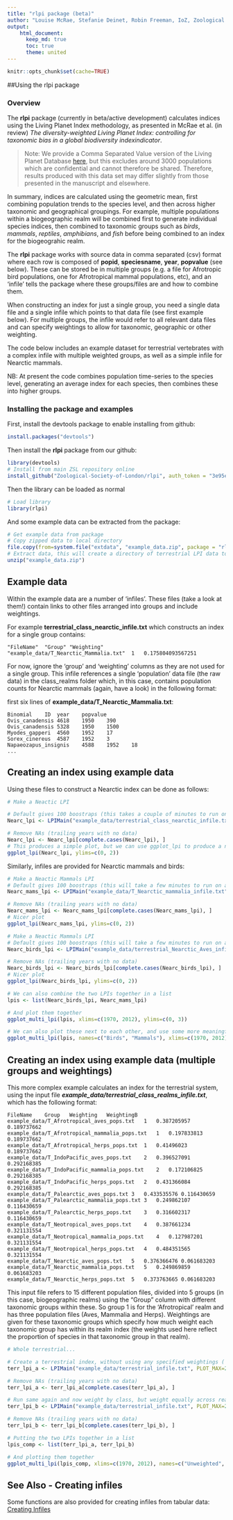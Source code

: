 ```yaml
---
title: "rlpi package (beta)"
author: "Louise McRae, Stefanie Deinet, Robin Freeman, IoZ, Zoological Society of London"
output:  
    html_document: 
      keep_md: true  
      toc: true
      theme: united
---
```


```r
knitr::opts_chunk$set(cache=TRUE)
```

##Using the rlpi package 

### Overview

The **rlpi** package (currently in beta/active development) calculates indices using the Living Planet Index methodology, as presented in McRae et al. (in review) *The diversity-weighted Living Planet Index: controlling for taxonomic bias in a global biodiversity indexindicator*.


> Note: We provide a Comma Separated Value version of the Living Planet Database [here](https://dx.doi.org/10.6084/m9.figshare.4300022.v1), but this excludes around 3000 populations which are confidential and cannot therefore be shared. Therefore, results produced with this data set may differ slightly from those presented in the manuscript and elsewhere.

In summary, indices are calculated using the geometric mean, first combining population trends to the species level, and then across higher taxonomic and geographical groupings. For example, multiple populations within a biogeographic realm will be combined first to generate individual species indices, then combined to taxonomic groups such as *birds*, *mammals*, *reptiles*, *amphibians*, and *fish* before being combined to an index for the biogeograhic realm.


The **rlpi** package works with source data in comma separated (csv) format where each row is composed  of **popid**, **speciesname**, **year**, **popvalue** (see below). These can be stored be in multiple groups (e.g. a file for Afrotropic bird populations, one for Afrotropical mammal populations, etc), and an 'infile' tells the package where these groups/files are and how to combine them. 

When constructing an index for just a single group, you need a single data file and a single
infile which points to that data file (see first example below). For multiple groups, the infile would refer to all relevant data files and can specify weightings to allow for taxonomic, geographic or other weighting.

The code below includes an example dataset for terrestrial vertebrates with a complex infile with multiple weighted groups, as well as a simple infile for Nearctic mammals.

NB: At present the code combines population time-series to the species level, generating an average index for each species, then combines these into higher groups.

### Installing the package and examples

First, install the devtools package to enable installing from github:

```r
install.packages("devtools")
```

Then install the **rlpi** package from our github:

```r
library(devtools)
# Install from main ZSL repository online
install_github("Zoological-Society-of-London/rlpi", auth_token = "3e95e9d1c26c0bd8f9fed628b224dbe811064c20", dependencies=TRUE)
```

Then the library can be loaded as normal

```r
# Load library
library(rlpi)
```

And some example data can be extracted from the package:

```r
# Get example data from package
# Copy zipped data to local directory 
file.copy(from=system.file("extdata", "example_data.zip", package = "rlpi"), to=getwd())
# Extract data, this will create a directory of terrestrial LPI data to construct a terrestrial index from.
unzip("example_data.zip")

```

## Example data

Within the example data are a number of 'infiles'. These files (take a look at them!) contain links to other files arranged into groups and include weightings. 

For example **terrestrial_class_nearctic_infile.txt** which constructs an index for a single group contains:

```
"FileName"	"Group"	"Weighting"
"example_data/T_Nearctic_Mammalia.txt"	1	0.175804093567251
```

For now, ignore the 'group' and 'weighting' columns as they are not used for a single group. This infile references a single 'population' data file (the raw data) in the class_realms folder which, in this case, contains population counts for Nearctic mammals (again, have a look) in the following format:

first six lines of **example_data/T_Nearctic_Mammalia.txt**:

```
Binomial	ID	year	popvalue
Ovis_canadensis	4618	1950	390
Ovis_canadensis	5328	1950	1500
Myodes_gapperi	4560	1952	17
Sorex_cinereus	4587	1952	3
Napaeozapus_insignis	4588	1952	18
...
```

## Creating an index using example data

Using these files to construct a Nearctic index can be done as follows:

```r
# Make a Neactic LPI 

# Default gives 100 boostraps (this takes a couple of minutes to run on a 2014 Macbook)
Nearc_lpi <- LPIMain("example_data/terrestrial_class_nearctic_infile.txt", use_weightings = 1, VERBOSE=FALSE, show_progress=FALSE)

# Remove NAs (trailing years with no data)
Nearc_lpi <- Nearc_lpi[complete.cases(Nearc_lpi), ]
# This produces a simple plot, but we can use ggplot_lpi to produce a nicer version
ggplot_lpi(Nearc_lpi, ylims=c(0, 2))
```

Similarly, infiles are provided for Nearctic mammals and birds:

```r
# Make a Neactic Mammals LPI 
# Default gives 100 boostraps (this will take a few minutes to run on a 2014 Macbook)
Nearc_mams_lpi <- LPIMain("example_data/T_Nearctic_mammalia_infile.txt", VERBOSE=FALSE, show_progress=FALSE)

# Remove NAs (trailing years with no data)
Nearc_mams_lpi <- Nearc_mams_lpi[complete.cases(Nearc_mams_lpi), ]
# Nicer plot
ggplot_lpi(Nearc_mams_lpi, ylims=c(0, 2))

# Make a Neactic Mammals LPI 
# Default gives 100 boostraps (this will take a few minutes to run on a 2014 Macbook)
Nearc_birds_lpi <- LPIMain("example_data/terrestrial_Nearctic_Aves_infile.txt", VERBOSE=FALSE, show_progress=FALSE)

# Remove NAs (trailing years with no data)
Nearc_birds_lpi <- Nearc_birds_lpi[complete.cases(Nearc_birds_lpi), ]
# Nicer plot
ggplot_lpi(Nearc_birds_lpi, ylims=c(0, 2))

# We can also combine the two LPIs together in a list
lpis <- list(Nearc_birds_lpi, Nearc_mams_lpi)

# And plot them together 
ggplot_multi_lpi(lpis, xlims=c(1970, 2012), ylims=c(0, 3))

# We can also plot these next to each other, and use some more meaningful titles
ggplot_multi_lpi(lpis, names=c("Birds", "Mammals"), xlims=c(1970, 2012), ylims=c(0, 3), facet=TRUE)

```

## Creating an index using example data (multiple groups and weightings)

This more complex example calculates an index for the terrestrial system, using the input file ***example_data/terrestrial_class_realms_infile.txt***, which has the following format:

```
FileName	Group	Weighting	WeightingB
example_data/T_Afrotropical_aves_pops.txt	1	0.387205957	0.189737662
example_data/T_Afrotropical_mammalia_pops.txt	1	0.197833813	0.189737662
example_data/T_Afrotropical_herps_pops.txt	1	0.41496023	0.189737662
example_data/T_IndoPacific_aves_pops.txt	2	0.396527091	0.292168385
example_data/T_IndoPacific_mammalia_pops.txt	2	0.172106825	0.292168385
example_data/T_IndoPacific_herps_pops.txt	2	0.431366084	0.292168385
example_data/T_Palearctic_aves_pops.txt	3	0.433535576	0.116430659
example_data/T_Palearctic_mammalia_pops.txt	3	0.249862107	0.116430659
example_data/T_Palearctic_herps_pops.txt	3	0.316602317	0.116430659
example_data/T_Neotropical_aves_pops.txt	4	0.387661234	0.321131554
example_data/T_Neotropical_mammalia_pops.txt	4	0.127987201	0.321131554
example_data/T_Neotropical_herps_pops.txt	4	0.484351565	0.321131554
example_data/T_Nearctic_aves_pops.txt	5	0.376366476	0.061683203
example_data/T_Nearctic_mammalia_pops.txt	5	0.249869859	0.061683203
example_data/T_Nearctic_herps_pops.txt	5	0.373763665	0.061683203
```

This input file refers to 15 different population files, divided into 5 groups (in this case, biogeographic realms) using the "Group" column with different taxonomic groups within these. So group 1 is for the 'Afrotropical' realm and has three population files (Aves, Mammalia and Herps). Weightings are given for these taxonomic groups which specify how much weight each taxonomic group has within its realm index (the weights used here reflect the proportion of species in that taxonomic group in that realm). 


```r
# Whole terrestrial...

# Create a terrestrial index, without using any specified weightings ('use_weightings=0' - so treating taxonomic groups equally at one level, and biogeographic realms equally at the next)
terr_lpi_a <- LPIMain("example_data/terrestrial_infile.txt", PLOT_MAX=2015, use_weightings=0, VERBOSE=FALSE, show_progress=FALSE)

# Remove NAs (trailing years with no data)
terr_lpi_a <- terr_lpi_a[complete.cases(terr_lpi_a), ]

# Run same again and now weight by class, but weight equally across realms (see infile for weights)
terr_lpi_b <- LPIMain("example_data/terrestrial_infile.txt", PLOT_MAX=2015, force_recalculation=0, use_weightings=1, VERBOSE=FALSE, show_progress=FALSE)

# Remove NAs (trailing years with no data)
terr_lpi_b <- terr_lpi_b[complete.cases(terr_lpi_b), ]

# Putting the two LPIs together in a list
lpis_comp <- list(terr_lpi_a, terr_lpi_b)

# And plotting them together 
ggplot_multi_lpi(lpis_comp, xlims=c(1970, 2012), names=c("Unweighted", "Weighted"), facet=TRUE)
```

## See Also - Creating infiles

Some functions are also provided for creating infiles from tabular data: [Creating Infiles](creating_infiles.md)


```
```



